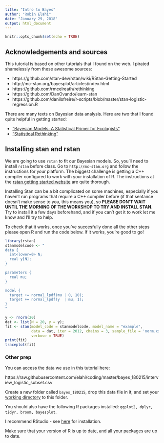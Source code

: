 ```yaml
---
title: "Intro to Bayes"
author: "Robin Elahi"
date: "January 29, 2018"
output: html_document
---
```


```r
knitr::opts_chunk$set(echo = TRUE)
```

## Acknowledgements and sources

This tutorial is based on other tutorials that I found on the web. I pirated shamelessly from these awesome sources:

  - https://github.com/stan-dev/rstan/wiki/RStan-Getting-Started
  - http://mc-stan.org/bayesplot/articles/index.html
  - https://github.com/rmcelreath/rethinking
  - https://github.com/DanOvando/learn-stan
  - https://github.com/danilofreire/r-scripts/blob/master/stan-logistic-regression.R

There are many texts on Bayesian data analysis. Here are two that I found quite helpful in getting started:

  - ["Bayesian Models: A Statistical Primer for Ecologists"](https://press.princeton.edu/titles/10523.html)
  - ["Statistical Rethinking"](http://xcelab.net/rm/statistical-rethinking/)

## Installing stan and rstan

We are going to use ``rstan`` to fit our Bayesian models. So, you'll need to install ``rstan`` before class. Go to ``http://mc-stan.org`` and follow the instructions for your platform. The biggest challenge is getting a C++ compiler configured to work with your installation of R. The instructions at the [rstan getting started website](https://github.com/stan-dev/rstan/wiki/RStan-Getting-Started) are quite thorough. 

Installing Stan can be a bit complicated on some machines, especially if you haven't run programs that require a C++ compiler before (if that sentance doesn't make sense to you, this means you), so **PLEASE DON'T WAIT UNTIL THE MORNING OF THE WORKSHOP TO TRY AND INSTALL STAN**. Try to install it a few days beforehand, and if you can't get it to work let me know and I'll try to help. 

To check that it works, once you've succesfully done all the other steps please open R and run the code below. If it works, you're good to go!

```r
library(rstan)
stanmodelcode <- "
data {
  int<lower=0> N;
  real y[N];
} 

parameters {
  real mu;
} 

model {
  target += normal_lpdf(mu | 0, 10);
  target += normal_lpdf(y  | mu, 1);
} 
"

y <- rnorm(20) 
dat <- list(N = 20, y = y); 
fit <- stan(model_code = stanmodelcode, model_name = "example", 
            data = dat, iter = 2012, chains = 3, sample_file = 'norm.csv',
            verbose = TRUE) 
print(fit)
traceplot(fit)

```

### Other prep

You can access the data we use in this tutorial here:

https://raw.githubusercontent.com/elahi/coding/master/bayes_180215/interview_logistic_subset.csv

Create a new folder called ``bayes_180215``, drop this data file in it, and set your [working directory](http://rfunction.com/archives/1001) to this folder. 

You should also have the following R packages installed: ``ggplot2, dplyr, tidyr, broom, bayesplot``. 

I recommend RStudio - see [here](https://www.rstudio.com/products/rstudio/download/) for installation. 

Make sure that your version of R is up to date, and all your packages are up to date. 

